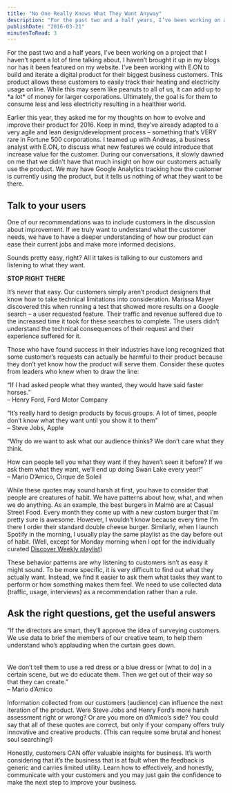 ```yaml
---
title: "No One Really Knows What They Want Anyway"
description: "For the past two and a half years, I’ve been working on a project that I haven’t spent a lot of time talking about. I haven’t brought it up in my blogs nor has it been featured on my website. I’ve been working with E.ON to build and iterate a digital product for their biggest business customers. This product allows these customers to easily track their heating and electricity usage online. While this may seem like peanuts to all of us, it can add up to *a lot* of money for larger corporations. U"
publishDate: "2016-03-21"
minutesToRead: 3
---
```


<p>For the past two and a half years, I’ve been working on a project that I haven’t spent a lot of time talking about. I haven’t brought it up in my blogs nor has it been featured on my website. I’ve been working with E.ON to build and iterate a digital product for their biggest business customers. This product allows these customers to easily track their heating and electricity usage online. While this may seem like peanuts to all of us, it can add up to *a lot* of money for larger corporations. Ultimately, the goal is for them to consume less and less electricity resulting in a healthier world.</p>
<p>Earlier this year, they asked me for my thoughts on how to evolve and improve their product for 2016. Keep in mind, they’ve already adapted to a very agile and lean design/development process – something that’s VERY rare in Fortune 500 corporations. I teamed up with Andreas, a business analyst with E.ON, to discuss what new features we could introduce that increase value for the customer. During our conversations, it slowly dawned on me that we didn’t have that much insight on how our customers actually use the product. We may have Google Analytics tracking how the customer is currently using the product, but it tells us nothing of what they want to be there.</p>
<h2 id="talk-to-your-users">Talk to your users</h2>
<p>One of our recommendations was to include customers in the discussion about improvement. If we truly want to understand what the customer needs, we have to have a deeper understanding of how our product can ease their current jobs and make more informed decisions.</p>
<p>Sounds pretty easy, right? All it takes is talking to our customers and listening to what they want.</p>
<p><strong>STOP RIGHT THERE</strong></p>
<p>It’s never that easy. Our customers simply aren’t product designers that know how to take technical limitations into consideration. Marissa Mayer discovered this when running a test that showed more results on a Google search – a user requested feature. Their traffic and revenue suffered due to the increased time it took for these searches to complete. The users didn’t understand the technical consequences of their request and their experience suffered for it.</p>
<p>Those who have found success in their industries have long recognized that some customer’s requests can actually be harmful to their product because they don’t yet know how the product will serve them. Consider these quotes from leaders who knew when to draw the line:</p>

<div class="blockquote">
<div><p>“If I had asked people what they wanted, they would have said faster horses.”<br />
– Henry Ford, Ford Motor Company</p></div>
</div>

<div class="blockquote">
<div><p>“It’s really hard to design products by focus groups. A lot of times, people don’t know what they want until you show it to them”<br />
– Steve Jobs, Apple</p></div>
</div>

<div class="blockquote">
<div><p>“Why do we want to ask what our audience thinks? We don’t care what they think.</p></div>
</div>

<div class="blockquote">
<div><p>How can people tell you what they want if they haven’t seen it before? If we ask them what they want, we’ll end up doing Swan Lake every year!”<br />
– Mario D’Amico, Cirque de Soleil</p></div>
</div>

<p>While these quotes may sound harsh at first, you have to consider that people are creatures of habit. We have patterns about how, what, and when we do anything. As an example, the best burgers in Malmö are at Casual Street Food. Every month they come up with a new custom burger that I’m pretty sure is awesome. However, I wouldn’t know because every time I’m there I order their standard double cheese burger. Similarly, when I launch Spotify in the morning, I usually play the same playlist as the day before out of habit. (Well, except for Monday morning when I opt for the individually curated <a href="https://open.spotify.com/user/lepetitgarcon/playlist/1RaYrDa7kIOG8mwgP9bfDz?ref=antonsten.com" target="_blank">Discover Weekly playlist</a>)</p>
<p>These behavior patterns are why listening to customers isn’t as easy it might sound. To be more specific, it is very difficult to find out what they actually want. Instead, we find it easier to ask them what tasks they want to perform or how something makes them feel. We need to use collected data (traffic, usage, interviews) as a recommendation rather than a rule.</p>
<h2 id="ask-the-right-questions-get-the-useful-answers">Ask the right questions, get the useful answers</h2>

<div class="blockquote">
<div><p>“If the directors are smart, they’ll approve the idea of surveying customers. We use data to brief the members of our creative team, to help them understand who’s applauding when the curtain goes down.<br /><br /><br />
We don’t tell them to use a red dress or a blue dress or [what to do] in a certain scene, but we do educate them. Then we get out of their way so that they can create.”<br />
– Mario d’Amico</p></div>
</div>

<p>Information collected from our customers (audience) can influence the next iteration of the product. Were Steve Jobs and Henry Ford’s more harsh assessment right or wrong? Or are you more on d’Amico’s side? You could say that all of these quotes are correct, but only if your company offers truly innovative and creative products. (This can require some brutal and honest soul searching!)</p>
<p>Honestly, customers CAN offer valuable insights for business. It’s worth considering that it’s the business that is at fault when the feedback is generic and carries limited utility. Learn how to effectively, and honestly, communicate with your customers and you may just gain the confidence to make the next step to improve your business.</p>